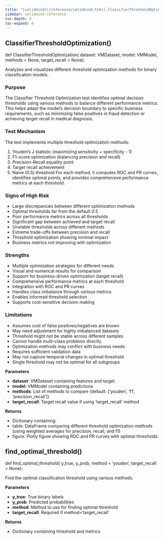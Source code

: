 ```yaml
---
title: "[validmind](/reference/validmind.html).ClassifierThresholdOptimization"
sidebar: validmind-reference
toc-depth: 4
toc-expand: 4
---
```


## ClassifierThresholdOptimization[()]{.muted}

<!-- function.qmd.jinja2 - function signature -->

::: {.signature}

<span class="signature">
<span class="kw">def</span> <span class="name">ClassifierThresholdOptimization</span>(
    <span class="param"><span class="n">dataset</span><span class="p">:</span> <span class="n">VMDataset</span></span>,    <span class="param"><span class="n">model</span><span class="p">:</span> <span class="n">VMModel</span></span>,    <span class="param"><span class="n">methods</span> <span class="o">=</span> <span class="kc">None</span></span>,    <span class="param"><span class="n">target_recall</span> <span class="o">=</span> <span class="kc">None</span></span>):</span>
</span>

:::

Analyzes and visualizes different threshold optimization methods for binary classification models.

### Purpose

The Classifier Threshold Optimization test identifies optimal decision thresholds using various methods to balance different performance metrics. This helps adapt the model's decision boundary to specific business requirements, such as minimizing false positives in fraud detection or achieving target recall in medical diagnosis.

### Test Mechanism

The test implements multiple threshold optimization methods:

1. Youden's J statistic (maximizing sensitivity + specificity - 1)
1. F1-score optimization (balancing precision and recall)
1. Precision-Recall equality point
1. Target recall achievement
1. Naive (0.5) threshold For each method, it computes ROC and PR curves, identifies optimal points, and provides comprehensive performance metrics at each threshold.

### Signs of High Risk

- Large discrepancies between different optimization methods
- Optimal thresholds far from the default 0.5
- Poor performance metrics across all thresholds
- Significant gap between achieved and target recall
- Unstable thresholds across different methods
- Extreme trade-offs between precision and recall
- Threshold optimization showing minimal impact
- Business metrics not improving with optimization

### Strengths

- Multiple optimization strategies for different needs
- Visual and numerical results for comparison
- Support for business-driven optimization (target recall)
- Comprehensive performance metrics at each threshold
- Integration with ROC and PR curves
- Handles class imbalance through various metrics
- Enables informed threshold selection
- Supports cost-sensitive decision making

### Limitations

- Assumes cost of false positives/negatives are known
- May need adjustment for highly imbalanced datasets
- Threshold might not be stable across different samples
- Cannot handle multi-class problems directly
- Optimization methods may conflict with business needs
- Requires sufficient validation data
- May not capture temporal changes in optimal threshold
- Single threshold may not be optimal for all subgroups

**Parameters**

- **dataset**: VMDataset containing features and target
- **model**: VMModel containing predictions
- **methods**: List of methods to compare (default: ['youden', 'f1', 'precision_recall'])
- **target_recall**: Target recall value if using 'target_recall' method

**Returns**

- Dictionary containing:
- table: DataFrame comparing different threshold optimization methods (using weighted averages for precision, recall, and f1)
- figure: Plotly figure showing ROC and PR curves with optimal thresholds

## find_optimal_threshold[()]{.muted}

<!-- function.qmd.jinja2 - function signature -->

::: {.signature}

<span class="signature">
<span class="kw">def</span> <span class="name">find_optimal_threshold</span>(
    <span class="param"><span class="n">y_true</span></span>,    <span class="param"><span class="n">y_prob</span></span>,    <span class="param"><span class="n">method</span> <span class="o">=</span> <span class="kc">'youden'</span></span>,    <span class="param"><span class="n">target_recall</span> <span class="o">=</span> <span class="kc">None</span></span>):</span>
</span>

:::

Find the optimal classification threshold using various methods.

**Parameters**

- **y_true**: True binary labels
- **y_prob**: Predicted probabilities
- **method**: Method to use for finding optimal threshold
- **target_recall**: Required if method='target_recall'

**Returns**

- Dictionary containing threshold and metrics
